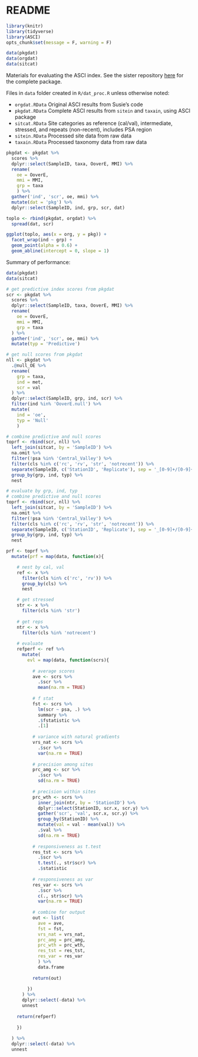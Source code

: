 # README

```r
library(knitr)
library(tidyverse)
library(ASCI)
opts_chunk$set(message = F, warning = F)

data(pkgdat)
data(orgdat)
data(sitcat)
```

Materials for evaluating the ASCI index. See the sister repository [here](https://github.com/SCCWRP/ASCI) for the complete package.

Files in `data` folder created in `R/dat_proc.R` unless otherwise noted:

* `orgdat.RData` Original ASCI results from Susie's code
* `pkgdat.RData` Complete ASCI results from `sitein` and `taxain`, using ASCI package
* `sitcat.RData` Site categories as reference (cal/val), intermediate, stressed, and repeats (non-recent), includes PSA region
* `sitein.RData` Processed site data from raw data
* `taxain.RData` Processed taxonomy data from raw data

```r

pkgdat <- pkgdat %>% 
  scores %>% 
  dplyr::select(SampleID, taxa, OoverE, MMI) %>% 
  rename(
    oe = OoverE, 
    mmi = MMI,
    grp = taxa
    ) %>% 
  gather('ind', 'scr', oe, mmi) %>% 
  mutate(dat = 'pkg') %>% 
  dplyr::select(SampleID, ind, grp, scr, dat)

toplo <- rbind(pkgdat, orgdat) %>% 
  spread(dat, scr)

ggplot(toplo, aes(x = org, y = pkg)) +
  facet_wrap(ind ~ grp) +
  geom_point(alpha = 0.6) + 
  geom_abline(intercept = 0, slope = 1)
```

Summary of performance:

```r

data(pkgdat)
data(sitcat)

# get predictive index scores from pkgdat
scr <- pkgdat %>% 
  scores %>% 
  dplyr::select(SampleID, taxa, OoverE, MMI) %>% 
  rename(
    oe = OoverE, 
    mmi = MMI,
    grp = taxa
  ) %>% 
  gather('ind', 'scr', oe, mmi) %>% 
  mutate(typ = 'Predictive')

# get null scores from pkgdat
nll <- pkgdat %>% 
  .@null_OE %>% 
  rename(
    grp = taxa,
    ind = met, 
    scr = val
  ) %>% 
  dplyr::select(SampleID, grp, ind, scr) %>% 
  filter(ind %in% 'OoverE.null') %>% 
  mutate(
    ind = 'oe',
    typ = 'Null'
    ) 

# combine predictive and null scores
toprf <- rbind(scr, nll) %>% 
  left_join(sitcat, by = 'SampleID') %>% 
  na.omit %>% 
  filter(!psa %in% 'Central_Valley') %>% 
  filter(cls %in% c('rc', 'rv', 'str', 'notrecent')) %>% 
  separate(SampleID, c('StationID', 'Replicate'), sep = '_[0-9]+/[0-9]+/[0-9]+_', remove = FALSE) %>% 
  group_by(grp, ind, typ) %>% 
  nest

# evaluate by grp, ind, typ
# combine predictive and null scores
toprf <- rbind(scr, nll) %>% 
  left_join(sitcat, by = 'SampleID') %>% 
  na.omit %>% 
  filter(!psa %in% 'Central_Valley') %>% 
  filter(cls %in% c('rc', 'rv', 'str', 'notrecent')) %>% 
  separate(SampleID, c('StationID', 'Replicate'), sep = '_[0-9]+/[0-9]+/[0-9]+_', remove = FALSE) %>% 
  group_by(grp, ind, typ) %>% 
  nest

prf <- toprf %>% 
  mutate(prf = map(data, function(x){

    # nest by cal, val
    ref <- x %>% 
      filter(cls %in% c('rc', 'rv')) %>% 
      group_by(cls) %>% 
      nest

    # get stressed
    str <- x %>% 
      filter(cls %in% 'str')
    
    # get reps
    ntr <- x %>% 
      filter(cls %in% 'notrecent')
       
    # evaluate 
    refperf <- ref %>% 
      mutate(
        evl = map(data, function(scrs){
          
          # average scores
          ave <- scrs %>% 
            .$scr %>% 
            mean(na.rm = TRUE)
          
          # f stat
          fst <- scrs %>% 
            lm(scr ~ psa, .) %>% 
            summary %>% 
            .$fstatistic %>% 
            .[1]   
          
          # variance with natural gradients
          vrs_nat <- scrs %>% 
            .$scr %>% 
            var(na.rm = TRUE)
          
          # precision among sites
          prc_amg <- scr %>% 
            .$scr %>% 
            sd(na.rm = TRUE)
          
          # precision within sites
          prc_wth <- scrs %>% 
            inner_join(ntr, by = 'StationID') %>% 
            dplyr::select(StationID, scr.x, scr.y) %>% 
            gather('scr', 'val', scr.x, scr.y) %>% 
            group_by(StationID) %>% 
            mutate(val = val - mean(val)) %>% 
            .$val %>% 
            sd(na.rm = TRUE)
          
          # responsiveness as t.test
          res_tst <- scrs %>% 
            .$scr %>% 
            t.test(., str$scr) %>% 
            .$statistic
          
          # responsiveness as var
          res_var <- scrs %>% 
            .$scr %>% 
            c(., str$scr) %>% 
            var(na.rm = TRUE)
          
          # combine for output
          out <- list(
            ave = ave,
            fst = fst,
            vrs_nat = vrs_nat, 
            prc_amg = prc_amg,
            prc_wth = prc_wth, 
            res_tst = res_tst,
            res_var = res_var
            ) %>% 
            data.frame
          
          return(out)
          
        })
      ) %>% 
      dplyr::select(-data) %>% 
      unnest
    
    return(refperf)
    
    })
  
  ) %>% 
  dplyr::select(-data) %>% 
  unnest
  

```



